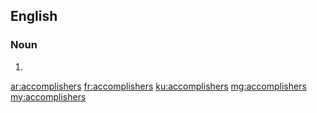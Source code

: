 ==English==

===Noun===
{{head|en|noun plural form}}

# {{plural of|accomplisher|lang=en}}

[[ar:accomplishers]]
[[fr:accomplishers]]
[[ku:accomplishers]]
[[mg:accomplishers]]
[[my:accomplishers]]